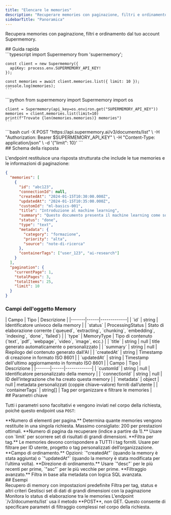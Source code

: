 ```yaml
---
title: "Elencare le memories"
description: "Recuperare memories con paginazione, filtri e ordinamento"
sidebarTitle: "Panoramica"
---
```


Recupera memories con paginazione, filtri e ordinamento dal tuo account Supermemory.

<div id="quick-start">
  ## Guida rapida
</div>

<Tabs>
  <Tab title="TypeScript">
    ```typescript
    import Supermemory from 'supermemory';

    const client = new Supermemory({
      apiKey: process.env.SUPERMEMORY_API_KEY!
    });

    const memories = await client.memories.list({ limit: 10 });
    console.log(memories);
    ```
  </Tab>

  <Tab title="Python">
    ```python
    from supermemory import Supermemory
    import os

    client = Supermemory(api_key=os.environ.get("SUPERMEMORY_API_KEY"))
    memories = client.memories.list(limit=10)
    print(f"Trovate {len(memories.memories)} memories")
    ```
  </Tab>

  <Tab title="cURL">
    ```bash
    curl -X POST "https://api.supermemory.ai/v3/documents/list" \
      -H "Authorization: Bearer $SUPERMEMORY_API_KEY" \
      -H "Content-Type: application/json" \
      -d '{"limit": 10}'
    ```
  </Tab>
</Tabs>

<div id="response-schema">
  ## Schema della risposta
</div>

L&#39;endpoint restituisce una risposta strutturata che include le tue memories e le informazioni di paginazione:

```json
{
  "memories": [
    {
      "id": "abc123",
      "connectionId": null,
      "createdAt": "2024-01-15T10:30:00.000Z",
      "updatedAt": "2024-01-15T10:35:00.000Z",
      "customId": "ml-basics-001",
      "title": "Introduzione al machine learning",
      "summary": "Questo documento presenta il machine learning come sottoinsieme dell'intelligenza artificiale...",
      "status": "done",
      "type": "text",
      "metadata": {
        "category": "formazione",
        "priority": "alta",
        "source": "note-di-ricerca"
      },
      "containerTags": ["user_123", "ai-research"]
    }
  ],
  "pagination": {
    "currentPage": 1,
    "totalPages": 3,
    "totalItems": 25,
    "limit": 10
  }
}
```

### Campi dell&#39;oggetto Memory

<Accordion title="Campi principali" defaultOpen>
  | Campo | Tipo | Descrizione |
  |-------|------|-------------|
  | `id` | string | Identificatore univoco della memory |
  | `status` | ProcessingStatus | Stato di elaborazione corrente (`queued`, `extracting`, `chunking`, `embedding`, `indexing`, `done`, `failed`) |
  | `type` | MemoryType | Tipo di contenuto (`text`, `pdf`, `webpage`, `video`, `image`, ecc.) |
  | `title` | string | null | title generato automaticamente o personalizzato |
  | `summary` | string | null | Riepilogo del contenuto generato dall&#39;AI |
  | `createdAt` | string | Timestamp di creazione in formato ISO 8601 |
  | `updatedAt` | string | Timestamp dell&#39;ultimo aggiornamento in formato ISO 8601 |
</Accordion>

<Accordion title="Campi opzionali">
  | Campo | Tipo | Descrizione |
  |-------|------|-------------|
  | `customId` | string | null | Identificatore personalizzato della memory |
  | `connectionId` | string | null | ID dell’integrazione che ha creato questa memory |
  | `metadata` | object | null | metadata personalizzati (coppie chiave–valore) forniti dall’utente |
  | `containerTags` | string[] | Tag per organizzare e filtrare le memories |
</Accordion>

<div id="key-parameters">
  ## Parametri chiave
</div>

Tutti i parametri sono facoltativi e vengono inviati nel corpo della richiesta, poiché questo endpoint usa `POST`:

<ParamField path="limit" type="number/string" default="50">
  **Numero di elementi per pagina.** Determina quante memories vengono restituite in una singola richiesta. Massimo consigliato: 200 per prestazioni ottimali.
</ParamField>

<ParamField path="page" type="number/string" default="1">
  **Numero di pagina da recuperare (indice a partire da 1).** Usare con `limit` per scorrere set di risultati di grandi dimensioni.
</ParamField>

<ParamField path="containerTags" type="string[]">
  **Filtra per tag.** Le memories devono corrispondere a TUTTI i tag forniti. Usare per filtrare per ID utente, progetto o tag personalizzati dell’organizzazione.
</ParamField>

<ParamField path="sort" type="string" default="createdAt">
  **Campo di ordinamento.** Opzioni: `"createdAt"` (quando la memory è stata aggiunta) o `"updatedAt"` (quando la memory è stata modificata per l’ultima volta).
</ParamField>

<ParamField path="order" type="string" default="desc">
  **Direzione di ordinamento.** Usare `"desc"` per le più recenti per prime, `"asc"` per le più vecchie per prime.
</ParamField>

<ParamField path="filters" type="string">
  **Filtraggio avanzato.** Filtra in base alla metadata con logica SQL avanzata.
</ParamField>

<div id="examples">
  ## Esempi
</div>

<CardGroup cols={2}>
  <Card title="Elenco di base" icon="list" href="/it/list-memories/examples/basic">
    Recupero di memory con impostazioni predefinite
  </Card>

  <Card title="Filtraggio" icon="filter" href="/it/list-memories/examples/filtering">
    Filtra per tag, status e altri criteri
  </Card>

  <Card title="Paginazione" icon="arrow-right" href="/it/list-memories/examples/pagination">
    Gestisci set di dati di grandi dimensioni con la paginazione
  </Card>

  <Card title="Monitoraggio dello status" icon="chart-line" href="/it/list-memories/examples/monitoring">
    Monitora lo status di elaborazione tra le memories
  </Card>
</CardGroup>

<Note>
  L&#39;endpoint `/v3/documents/list` usa il metodo **POST**, non GET. Questo consente di specificare parametri di filtraggio complessi nel corpo della richiesta.
</Note>